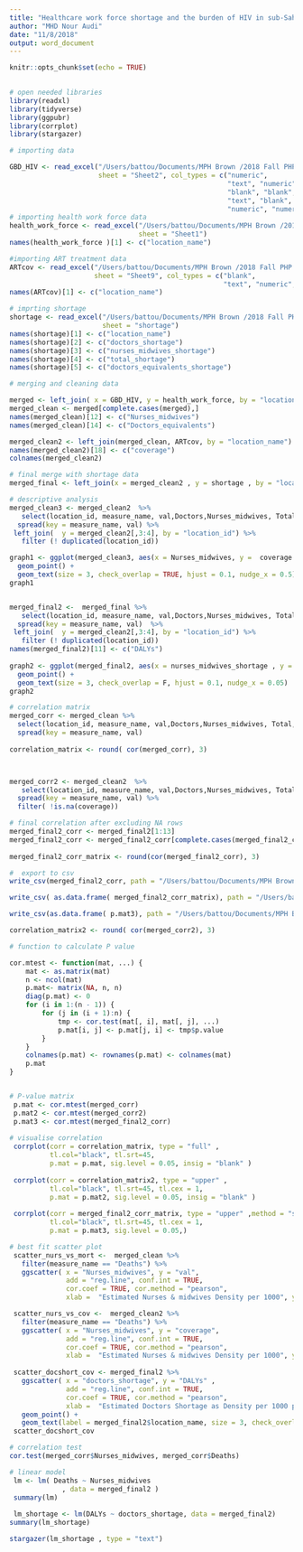 ```yaml
---
title: "Healthcare work force shortage and the burden of HIV in sub-Saharan Africa"
author: "MHD Nour Audi"
date: "11/8/2018"
output: word_document
---
```


```r
knitr::opts_chunk$set(echo = TRUE)
  
```

```r
# open needed libraries 
library(readxl)
library(tidyverse)
library(ggpubr)
library(corrplot)
library(stargazer)

```

```r
# importing data 

GBD_HIV <- read_excel("/Users/battou/Documents/MPH Brown /2018 Fall PHP 1100/Data analysis/project/PHP 1100/data/Book2.xlsx", 
                      sheet = "Sheet2", col_types = c("numeric", 
                                                      "text", "numeric", "text", "blank", 
                                                      "blank", "blank", "blank", "blank", 
                                                      "text", "blank", "text", "numeric", 
                                                      "numeric", "numeric", "numeric"))
# importing health work force data
health_work_force <- read_excel("/Users/battou/Documents/MPH Brown /2018 Fall PHP 1100/Data analysis/project/data/Book2.xlsx", 
                                sheet = "Sheet1")
names(health_work_force )[1] <- c("location_name")

#importing ART treatment data 
ARTcov <- read_excel("/Users/battou/Documents/MPH Brown /2018 Fall PHP 1100/Data analysis/project/PHP 1100/data/HIV_0000000009,HIV_0000000010,HIV_0000000001,HIV_ARTCOVERAGE.xlsx", 
                     sheet = "Sheet9", col_types = c("blank", 
                                                     "text", "numeric", "numeric", "numeric"))
names(ARTcov)[1] <- c("location_name")

# imprting shortage
shortage <- read_excel("/Users/battou/Documents/MPH Brown /2018 Fall PHP 1100/Data analysis/project/data/Book2.xlsx", 
                       sheet = "shortage")
names(shortage)[1] <- c("location_name")
names(shortage)[2] <- c("doctors_shortage")
names(shortage)[3] <- c("nurses_midwives_shortage")
names(shortage)[4] <- c("total_shortage")
names(shortage)[5] <- c("doctors_equivalents_shortage")

```

```r
# merging and cleaning data

merged <- left_join( x = GBD_HIV, y = health_work_force, by = "location_name" )
merged_clean <- merged[complete.cases(merged),]
names(merged_clean)[12] <- c("Nurses_midwives")
names(merged_clean)[14] <- c("Doctors_equivalents")

merged_clean2 <- left_join(merged_clean, ARTcov, by = "location_name")
names(merged_clean2)[18] <- c("coverage")
colnames(merged_clean2)

# final merge with shortage data
merged_final <- left_join(x = merged_clean2 , y = shortage , by = "location_name")
```
```r
# descriptive analysis 
merged_clean3 <- merged_clean2  %>%
   select(location_id, measure_name, val,Doctors,Nurses_midwives, Total, coverage) %>%
  spread(key = measure_name, val) %>%
 left_join(  y = merged_clean2[,3:4], by = "location_id") %>%
   filter (! duplicated(location_id))

graph1 <- ggplot(merged_clean3, aes(x = Nurses_midwives, y =  coverage , label = location_name)) +
  geom_point() +
  geom_text(size = 3, check_overlap = TRUE, hjust = 0.1, nudge_x = 0.5)
graph1


merged_final2 <-  merged_final %>%
   select(location_id, measure_name, val,Doctors,Nurses_midwives, Total,Doctors_equivalents, coverage, doctors_shortage,  nurses_midwives_shortage, total_shortage, doctors_equivalents_shortage) %>%
  spread(key = measure_name, val)  %>%
 left_join(  y = merged_clean2[,3:4], by = "location_id") %>%
   filter (! duplicated(location_id))
names(merged_final2)[11] <- c("DALYs")
  
graph2 <- ggplot(merged_final2, aes(x = nurses_midwives_shortage , y =  Deaths , label = location_name)) +
  geom_point() +
  geom_text(size = 3, check_overlap = F, hjust = 0.1, nudge_x = 0.05)
graph2


```


```r
# correlation matrix 
merged_corr <- merged_clean %>%
  select(location_id, measure_name, val,Doctors,Nurses_midwives, Total, Doctors_equivalents) %>%
  spread(key = measure_name, val) 
 
correlation_matrix <- round( cor(merged_corr), 3)



merged_corr2 <- merged_clean2  %>%
   select(location_id, measure_name, val,Doctors,Nurses_midwives, Total, coverage) %>%
  spread(key = measure_name, val) %>%
  filter( !is.na(coverage))

# final correlation after excluding NA rows 
merged_final2_corr <- merged_final2[1:13]
merged_final2_corr <- merged_final2_corr[complete.cases(merged_final2_corr), ]
 
merged_final2_corr_matrix <- round(cor(merged_final2_corr), 3)

#  export to csv
write_csv(merged_final2_corr, path = "/Users/battou/Documents/MPH Brown /2018 Fall PHP 1100/Data analysis/project/data/results.csv")

write_csv( as.data.frame( merged_final2_corr_matrix), path = "/Users/battou/Documents/MPH Brown /2018 Fall PHP 1100/Data analysis/project/data/results2.csv")

write_csv(as.data.frame( p.mat3), path = "/Users/battou/Documents/MPH Brown /2018 Fall PHP 1100/Data analysis/project/data/results3.csv")

correlation_matrix2 <- round( cor(merged_corr2), 3)

```

```r

# function to calculate P value

cor.mtest <- function(mat, ...) {
    mat <- as.matrix(mat)
    n <- ncol(mat)
    p.mat<- matrix(NA, n, n)
    diag(p.mat) <- 0
    for (i in 1:(n - 1)) {
        for (j in (i + 1):n) {
            tmp <- cor.test(mat[, i], mat[, j], ...)
            p.mat[i, j] <- p.mat[j, i] <- tmp$p.value
        }
    }
    colnames(p.mat) <- rownames(p.mat) <- colnames(mat)
    p.mat
}


# P-value matrix  
 p.mat <- cor.mtest(merged_corr)
 p.mat2 <- cor.mtest(merged_corr2)
 p.mat3 <- cor.mtest(merged_final2_corr)
 
# visualise correlation 
 corrplot(corr = correlation_matrix, type = "full" ,
          tl.col="black", tl.srt=45,
          p.mat = p.mat, sig.level = 0.05, insig = "blank" )
 
 corrplot(corr = correlation_matrix2, type = "upper" ,
          tl.col="black", tl.srt=45, tl.cex = 1,
          p.mat = p.mat2, sig.level = 0.05, insig = "blank" )
 
 corrplot(corr = merged_final2_corr_matrix, type = "upper" ,method = "square",
          tl.col="black", tl.srt=45, tl.cex = 1,
          p.mat = p.mat3, sig.level = 0.05,)
```

```r

# best fit scatter plot
 scatter_nurs_vs_mort <-  merged_clean %>%
   filter(measure_name == "Deaths") %>%
   ggscatter( x = "Nurses_midwives", y = "val",
              add = "reg.line", conf.int = TRUE, 
              cor.coef = TRUE, cor.method = "pearson",
              xlab =  "Estimated Nurses & midwives Density per 1000", ylab = "HIV Mortality rate per 100 0000")

 scatter_nurs_vs_cov <-  merged_clean2 %>%
   filter(measure_name == "Deaths") %>%
   ggscatter( x = "Nurses_midwives", y = "coverage",
              add = "reg.line", conf.int = TRUE, 
              cor.coef = TRUE, cor.method = "pearson",
              xlab =  "Estimated Nurses & midwives Density per 1000", ylab = "ART coverage %")
 
 scatter_docshort_cov <- merged_final2 %>%
   ggscatter( x = "doctors_shortage", y = "DALYs" , 
              add = "reg.line", conf.int = TRUE, 
              cor.coef = TRUE, cor.method = "pearson",
              xlab =  "Estimated Doctors Shortage as Density per 1000 population", ylab = "number of DALYs") +
   geom_point() +
   geom_text(label = merged_final2$location_name, size = 3, check_overlap = TRUE, hjust = 0.1, nudge_x = 0.01)
 scatter_docshort_cov

# correlation test
cor.test(merged_corr$Nurses_midwives, merged_corr$Deaths)

# linear model  
 lm <- lm( Deaths ~ Nurses_midwives
             , data = merged_final2 )
 summary(lm)
 
 lm_shortage <- lm(DALYs ~ doctors_shortage, data = merged_final2)
summary(lm_shortage)

stargazer(lm_shortage , type = "text")

```
